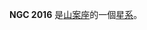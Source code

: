 {{NGCInfoBox|NGCID=NGC 2016|發現者=約翰·弗里德里希·威廉·赫歇爾|發現日期=1834年12月-日|其他編號=ESO 56-SC142|曆元=J2000.0|赤經=5時31分36秒
|赤緯=-69°56'30"|星座=山案座|星體=星系|星等=10.4|表面亮度=|藍等=10.6}}

'''NGC 2016''' 是[[山案座|山案座]]的一個[[星系|星系]]。

{{NGCReference|2016}}